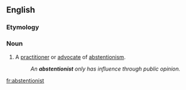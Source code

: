 ==English==
===Etymology===
{{suffix|abstention|ist}}

===Noun===
{{en-noun}}

# A [[practitioner]] or [[advocate]] of [[abstentionism]].
#: ''An '''abstentionist''' only has influence through public opinion.''

[[fr:abstentionist]]